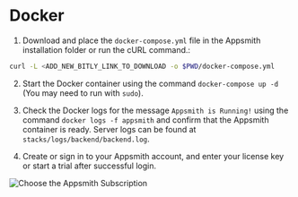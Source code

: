 # Docker

<HideElements/>

1. Download and place the `docker-compose.yml` file in the Appsmith installation folder or run the cURL command.:

```bash
curl -L <ADD_NEW_BITLY_LINK_TO_DOWNLOAD -o $PWD/docker-compose.yml
```

2. Start the Docker container using the command `docker-compose up -d ` (You may need to run with `sudo`).

3. Check the Docker logs for the message `Appsmith is Running!` using the command `docker logs -f appsmith` and confirm that the Appsmith container is ready. Server logs can be found at `stacks/logs/backend/backend.log`.

4. Create or sign in to your Appsmith account, and enter your license key or start a trial after successful login.

![Choose the Appsmith Subscription](/img/Customer-portal-choose-subscription.png)